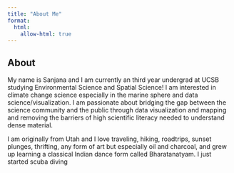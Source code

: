```yaml
---
title: "About Me"
format:
  html:
    allow-html: true
---
```


## About

My name is Sanjana and I am currently an third year undergrad at UCSB studying Environmental Science and Spatial Science! I am interested in climate change science especially in the marine sphere and data science/visualization. I am passionate about bridging the gap between the science community and the public through data visualization and mapping and removing the barriers of high scientific literacy needed to understand dense material. 

I am originally from Utah and I love traveling, hiking, roadtrips, sunset plunges, thrifting, any form of art but especially oil and charcoal, and grew up learning a classical Indian dance form called Bharatanatyam. I just started scuba diving
